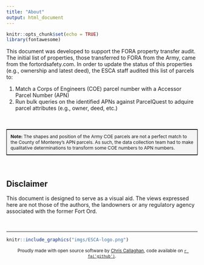 ```yaml
---
title: "About"
output: html_document
---
```


```r
knitr::opts_chunk$set(echo = TRUE)
library(fontawesome)
```

This document was developed to support the FORA property transfer audit. The initial list of properties, those transferred to FORA from the Army, came from the fortordsafety.com. In order to update the status of this properties (e.g., ownership and latest deed), the ESCA staff audited this list of parcels to:

  1. Match a Corps of Engineers (COE) parcel number with a Accessor Parcel Number (APN)
  2. Run bulk queries on the identified APNs against ParcelQuest to adquire parcel attributes (e.g., owner, deed, etc.)
  
<br>  
  
<table style = "border: 1px black solid;"><tr><td style = "padding: 10px; text-align: left; background-color: #f5f5f5; font-size: 12px;">
**Note:** The shapes and position of the Army COE parcels are not a perfect match to the County of Monterey's APN parcels. As such, the data collection team had to make qualitative determinations to transform some COE numbers to APN numbers.
</td></tr></table>

<br>

## Disclaimer
  
This document is designed to serve as a visual aid. The views expressed here are not those of the authors, the landowners or any regulatory agency associated with the former Fort Ord. 

<br><hr/>

```r
knitr::include_graphics("imgs/ESCA-logo.png")
```

<center><small>Proudly made with open source software by [Chris Callaghan](https://github.com/cjcallag), code available on [`r fa('github')`](https://github.com/cjcallag/transfer_audit).</small></center>

